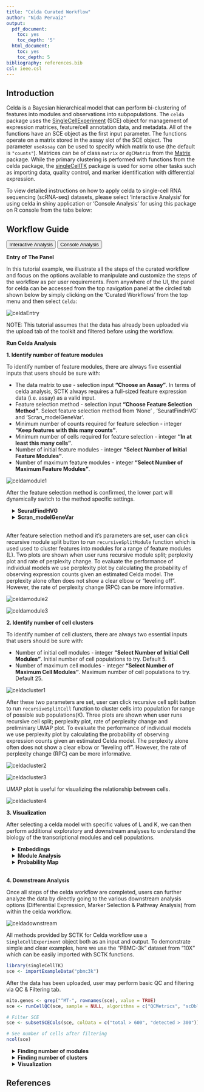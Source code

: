 ```yaml
---
title: "Celda Curated Workflow"
author: "Nida Pervaiz"
output:
  pdf_document:
    toc: yes
    toc_depth: '5'
  html_document:
    toc: yes
    toc_depth: 5
bibliography: references.bib
csl: ieee.csl
---
```


````{=html}
<head>
<meta name="viewport" content="width=device-width, initial-scale=1">
</head>
<body>
````

## Introduction

Celda is a Bayesian hierarchical model that can perform bi-clustering of features into modules and observations into subpopulations.
The `celda` package uses the [SingleCellExperiment](https://rdrr.io/bioc/SingleCellExperiment/man/SingleCellExperiment.html) (SCE) object for management of expression matrices, feature/cell annotation data, and metadata. All of the functions have an SCE object as the first input parameter. The functions operate on a matrix stored in the assay slot of the SCE object. The parameter `useAssay` can be used to specify which matrix to use (the default is `"counts"`). Matrices can be of class `matrix` or `dgCMatrix` from the [Matrix](https://cran.r-project.org/web/packages/Matrix/index.html) package. While the primary clustering is performed with functions from the celda package, the [singleCellTK](https://bioconductor.org/packages/release/bioc/html/singleCellTK.html) package is used for some other tasks such as importing data, quality control, and marker identification with differential expression.

To view detailed instructions on how to apply celda to single-cell RNA sequencing (scRNA-seq) datasets, please select 'Interactive Analysis' for using celda in shiny application or 'Console Analysis' for using this package on R console from the tabs below:

## Workflow Guide

````{=html}
<div class="tab">
  <button class="tablinks" onclick="openTab(event, 'interactive')" id="ia-button">Interactive Analysis</button>
  <button class="tablinks" onclick="openTab(event, 'console')" id="console-button">Console Analysis</button>
</div>

<div id="interactive" class="tabcontent">
````

**Entry of The Panel**

In this tutorial example, we illustrate all the steps of the curated workflow and focus on the options available to manipulate and customize the steps of the workflow as per user requirements. From anywhere of the UI, the panel for celda can be accessed from the top navigation panel at the circled tab shown below by simply clicking on the 'Curated Workflows' from the top menu and then select `Celda`:  

![celdaEntry](ui_screenshots/celdaAnalysis/entry.PNG)\

NOTE: This tutorial assumes that the data has already been uploaded via the upload tab of the toolkit and filtered before using the workflow. 


**Run Celda Analysis**

**1. Identify number of feature modules**

To identify number of feature modules, there are always five essential inputs that users should be sure with:

- The data matrix to use - selection input **"Choose an Assay"**. In terms of celda analysis, SCTK always requires a full-sized feature expression data (i.e. assay) as a valid input.
- Feature selection method - selection input **"Choose Feature Selection Method"**. Select feature selection method from 'None' , 'SeuratFindHVG' and 'Scran_modelGeneVar'. 
- Minimum number of counts required for feature selection - integer **"Keep features with this many counts"**.
- Minimum number of cells required for feature selection - integer **"In at least this many cells"**.
- Number of initial feature modules - integer **"Select Number of Initial Feature Modules"**. 
- Number of maximum feature modules - integer **"Select Number of Maximum Feature Modules"**. 

![celdamodule1](ui_screenshots/celdaAnalysis/module1.PNG)\

After the feature selection method is confirmed, the lower part will dynamically switch to the method specific settings.

````{=html}
 <style>
div.offset { background-color:inherit ; border-radius: 5px; margin-left: 15px;}
</style>
<div class = "offset">
<details>
  <summary><b>SeuratFindHVG</b></summary>
````  


The method specific parameters for `SeuratFindHVG` includes:

- Select method for computation of highly variable genes - selection input **"Select HVG method"**. `Seurat` provides three methods for variable genes identification i.e. `vst` (uses local polynomial regression to fit a relationship between log of variance and log of mean), `mean.var.plot` (uses mean and dispersion to divide features into bins) and `dispersion` (uses highest dispersion values only). 
- Select variable features - selection input **"Select number of variable features"**.Input the number of genes that should be identified as variable. Default is 2500.

````{=html}
</details>
<details>
  <summary><b>Scran_modelGeneVar</b></summary>
````  


The method specific parameters for `Scran_modelGeneVar` includes:

- Select variable features - selection input **"Select number of variable features"**.Input the number of genes that should be identified as variable. Default is 2500.


````{=html}
</details>
</div>
<br/>
````  


After feature selection method and it's parameters are set, user can click recursive module split button to run `recursiveSplitModule` function which is used used to cluster features into modules for a range of feature modules (L). Two plots are shown when user runs recursive module split; perplexity plot and rate of perplexity change. 
To evaluate the performance of individual models we use perplexity plot by calculating the probability of observing expression counts given an estimated Celda model. The perplexity alone often does not show a clear elbow or “leveling off”. However, the rate of perplexity change (RPC) can be more informative. 

![celdamodule2](ui_screenshots/celdaAnalysis/module2.PNG)\

![celdamodule3](ui_screenshots/celdaAnalysis/module3.PNG)\

**2. Identify number of cell clusters**

To identify number of cell clusters, there are always two essential inputs that users should be sure with:

- Number of initial cell modules - integer **"Select Number of Initial Cell Modules"**. Initial number of cell populations to try. Default 5. 
- Number of maximum cell modules - integer **"Select Number of Maximum Cell Modules"**. Maximum number of cell populations to try. Default 25.

![celdacluster1](ui_screenshots/celdaAnalysis/cluster1.PNG)\

After these two parameters are set, user can click recursive cell split button to run `recursiveSplitCell` function to cluster cells into population for range of possible sub populations(K). Three plots are shown when user runs recursive cell split; perplexity plot, rate of perplexity change and preliminiary UMAP plot. 
To evaluate the performance of individual models we use perplexity plot by calculating the probability of observing expression counts given an estimated Celda model. The perplexity alone often does not show a clear elbow or “leveling off”. However, the rate of perplexity change (RPC) can be more informative. 

![celdacluster2](ui_screenshots/celdaAnalysis/cluster2.PNG)\

![celdacluster3](ui_screenshots/celdaAnalysis/cluster3.PNG)\


UMAP plot is useful for visualizing the relationship between cells. 

![celdacluster4](ui_screenshots/celdaAnalysis/cluster4.PNG)\


**3. Visualization**

After selecting a celda model with specific values of L and K, we can then perform additional exploratory and downstream analyses to understand the biology of the transcriptional modules and cell populations.

````{=html}
 <style>
div.offset { background-color:inherit ; border-radius: 5px; margin-left: 15px;}
</style>
<div class = "offset">
<details>
  <summary><b>Embeddings</b></summary>
````  

To visualize the relationships between the cells in a 2-D embedding we can generate a dimension reduction plot with the Uniform Manifold Approximation and Projection (UMAP) or a t-distributed stochastic neighbor embedding (t-SNE) method. User can select from UMAP and TSNE that which plot they want to visualize. 

![celdavisualization1](ui_screenshots/celdaAnalysis/visualization1.PNG)\


````{=html}
</details>
<details>
  <summary><b>Module Analysis</b></summary>
````  

The Module Analysis tab contains the probabilities and heatmaps for each module. Module probability plots will color cells by the probability of each module on a 2-D embedding plot. Module heatmaps show the relative expression for the features in a module across the cells. Cells within the heatmap will be ordered from the lowest to highest probability of the module. The parameter topCells can be used to control the number of cells included in the heatmap.

![celdavisualization2](ui_screenshots/celdaAnalysis/visualization2.PNG)\


````{=html}
</details>
<details>
  <summary><b>Probability Map</b></summary>
````  

Celda has the ability to identify modules of co-expressed features and quantify the probability of these modules in each cell population. An overview of the relationships between modules and cell subpopulations can be explored with the function celdaProbabilityMap.The “Absolute probability” map gives insights into the absolute abundance of a module within a given cell subpopulation. The absolute heatmap can be used to explore which modules are higher than other modules within a cell population. The “Relative expression” map shows the standardized (z-scored) module probabilities across cell subpopulations. The relative heatmap can be used to explore which modules are relatively higher than other modules across cell populations.

![celdavisualization3](ui_screenshots/celdaAnalysis/visualization3.PNG)\

 


````{=html}
</details>
</div>
<br/>
````  

**4. Downstream Analysis**

Once all steps of the celda workflow are completed, users can further analyze the data by directly going to the various downstream analysis options (Differential Expression, Marker Selection & Pathway Analysis) from within the celda workflow.

![celdadownstream](ui_screenshots/celdaAnalysis/downstream.PNG)\


````{=html}
<div class = "offset">

  
````







 


````{=html}
</details>
</div>
</div>

<div id="console" class="tabcontent">
````

All methods provided by SCTK for Celda workflow use a `SingleCellExperiment` object both as an input and output. To demonstrate simple and clear examples, here we use the "PBMC-3k" dataset from "10X" which can be easily imported with SCTK functions. 

```R
library(singleCellTK)
sce <- importExampleData("pbmc3k")
```

After the data has been uploaded, user may perform basic QC and filtering via QC & Filtering tab.  

```R

mito.genes <- grep("^MT-", rownames(sce), value = TRUE)
sce <- runCellQC(sce, sample = NULL, algorithms = c("QCMetrics", "scDblFinder", "decontX"), geneSetList = list(mito=mito.genes), geneSetListLocation = "rownames")
```

```R

# Filter SCE
sce <- subsetSCECols(sce, colData = c("total > 600", "detected > 300"))

# See number of cells after filtering
ncol(sce)
```



````{=html}
<div class = "offset">
<details>
  <summary><b>Finding number of modules</b></summary>
````

In general, removing features with low numbers of counts across all cells is recommended to reduce computational run time. A simple selection can be performed by removing features with a minimum number of counts in a minimum number of cells using the selectFeatures function. Other than this options such as SeuratFindHVG and Scran_modelGeneVar also exist for feature selection.           

```R

library(celda)

useAssay <- "counts"
altExpName <- "featureSubset"
sce <- selectFeatures(sce, minCount = 3, minCell = 3, useAssay = useAssay, altExpName = altExpName)

# See number of features after filtering
nrow(altExp(sce, altExpName))
counts(altExp(sce)) <- as.matrix(counts(altExp(sce)))
moduleSplit <- recursiveSplitModule(sce, useAssay = useAssay, altExpName = altExpName, initialL = 10, maxL = 150)

#plots to decide value of L
plotGridSearchPerplexity(moduleSplit, altExpName = altExpName, sep = 10)
plotRPC(moduleSplit, altExpName = altExpName, sep = 10, n = 30)
```

Using the plots visualization we can then decide the value for L i.e. the number of modules. The point at which RPC curve tends to level off can be taken as the best value for L. 

````{=html}
</details>
````


````{=html}
<details>
  <summary><b>Finding number of clusters</b></summary>
````

```R

temp <- subsetCeldaList(moduleSplit, list(L = L))
sce <- recursiveSplitCell(sce, useAssay = useAssay, altExpName = altExpName, initialK = 3, maxK = 25, yInit = celdaModules(temp))

#plots to decide value of K
plotGridSearchPerplexity(sce)
plotRPC(sce)

```

Using the plots visualization we can then decide the value for K i.e. the number of clusters. The point at which RPC curve tends to level off can be taken as the best value for K. 
The following code selects the final celda_CG model with L and K value chosen by the user.

```R

sce <- subsetCeldaList(sce, list(L = L, K = K))

```

 

````{=html}
</details>
````

````{=html}
<details>
  <summary><b>Visualization</b></summary>
````

After selecting a celda model with specific values of L and K, we can then perform additional exploratory and downstream analyses to understand the biology of the transcriptional modules and cell populations. We can start by generating a dimension reduction plot with the Uniform Manifold Approximation and Projection (UMAP) method to visualize the relationships between the cells in a 2-D embedding. This can be done with function celdaUmap.Alternatively, a t-distributed stochastic neighbor embedding (t-SNE) can be generated using function celdaTsne. The UMAP and t-SNE plots generated by celdaUmap and celdaTsne are computed based on the module probabilities (analogous to using PCs from PCA). The calculated dimension reduction coordinates for the cells are stored under the reducedDim slot of the altExp slot in the original SCE object. 

```R

sce <- celdaUmap(sce, useAssay = useAssay, altExpName = altExpName)
sce <- celdaTsne(sce, useAssay = useAssay, altExpName = altExpName)
```

The function plotDimReduceCluster can be used to plot the cluster labels for cell populations identified by celda on the UMAP. 

```R

plotDimReduceCluster(sce, reducedDimName = "celda_UMAP", labelClusters = TRUE)
plotDimReduceCluster(sce, reducedDimName = "celda_tSNE", labelClusters = TRUE)

```

The function moduleHeatmap can be used to view the expression of features across cells for a specific module. The featureModule parameter denotes the module(s) to be displayed. Cells are ordered from those with the lowest probability of the module on the left to the highest probability on the right. Similarly, features are ordered from those with the highest probability within the module on the top to the lowest probability on the bottom.

```R

moduleHeatmap(sce, featureModule = 27, useAssay = useAssay, altExpName = altExpName)

```

The function plotDimReduceModule can be used visualize the probabilities of a particular module or sets of modules on a reduced dimensional plot such as a UMAP. This can be another quick method to see how modules are expressed across various cells in 2-D space.

```R

plotDimReduceModule(sce, modules = 27, useAssay = useAssay, altExpName = altExpName, reducedDimName = "celda_UMAP")

```

Celda has the ability to identify modules of co-expressed features and quantify the probability of these modules in each cell population. An overview of the relationships between modules and cell subpopulations can be explored with the function celdaProbabilityMap.The “Absolute probability” map gives insights into the absolute abundance of a module within a given cell subpopulation. The absolute heatmap can be used to explore which modules are higher than other modules within a cell population. The “Relative expression” map shows the standardized (z-scored) module probabilities across cell subpopulations. The relative heatmap can be used to explore which modules are relatively higher than other modules across cell populations.

```R

celdaProbabilityMap(sce, useAssay = useAssay, altExpName = altExpName)

```

````{=html}
</details>
````


````{=html}
</details>
</div>
</div>
<script>
document.getElementById("ia-button").click();
</script>
</body>
````

## References
